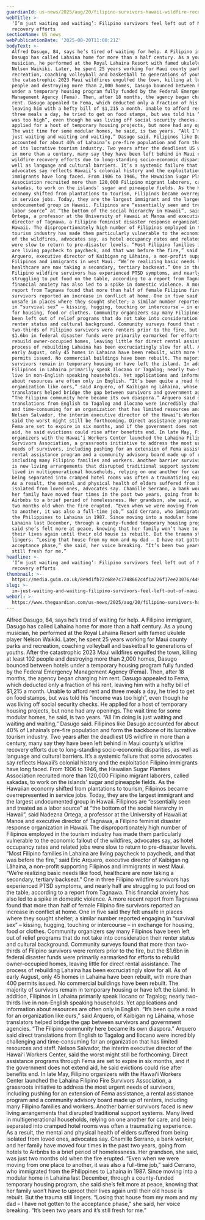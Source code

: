 ```yaml
---
guardianId: us-news/2025/aug/20/filipino-survivors-hawaii-wildfire-recovery
webTitle: >-
  ‘I’m just waiting and waiting’: Filipino survivors feel left out of Maui fire
  recovery efforts
sectionName: US news
webPublicationDate: '2025-08-20T11:00:21Z'
bodyText: >-
  Alfred Dasugo, 84, says he’s tired of waiting for help. A Filipino immigrant,
  Dasugo has called Lahaina home for more than a half century. As a young
  musician, he performed at the Royal Lahaina Resort with famed ukulele player
  Nelson Waikiki. Later, he spent 25 years working for Maui county parks and
  recreation, coaching volleyball and basketball to generations of youths. After
  the catastrophic 2023 Maui wildfires engulfed the town, killing at least 102
  people and destroying more than 2,000 homes, Dasugo bounced between hotels
  under a temporary housing program fully funded by the Federal Emergency
  Management Agency (Fema). Then, after 18 months, the agency began charging him
  rent. Dasugo appealed to Fema, which deducted only a fraction of his rent,
  leaving him with a hefty bill of $1,215 a month. Unable to afford rent and
  three meals a day, he tried to get on food stamps, but was told his “income
  was too high”, even though he was living off social security checks. He
  applied for a host of temporary housing projects, but none had any openings.
  The wait time for some modular homes, he said, is two years. “All I’m doing is
  just waiting and waiting and waiting,” Dasugo said. Filipinos like Dasugo
  accounted for about 40% of Lahaina’s pre-fire population and form the backbone
  of its lucrative tourism industry. Two years after the deadliest US wildfire
  in more than a century, many say they have been left behind in Maui county’s
  wildfire recovery efforts due to long-standing socio-economic disparities, as
  well as language and cultural barriers. It’s a systemic failure that some
  advocates say reflects Hawaii’s colonial history and the exploitation Filipino
  immigrants have long faced. From 1906 to 1946, the Hawaiian Sugar Planters
  Association recruited more than 120,000 Filipino migrant laborers, called
  sakadas, to work on the islands’ sugar and pineapple fields. As the Hawaiian
  economy shifted from plantations to tourism, Filipinos became overrepresented
  in service jobs. Today, they are the largest immigrant and the largest
  undocumented group in Hawaii. Filipinos are “essentially seen and treated as a
  labor source” at “the bottom of the social hierarchy in Hawaii”, said Nadezna
  Ortega, a professor at the University of Hawaii at Manoa and executive
  director of Tagnawa, a Filipino feminist disaster response organization in
  Hawaii. The disproportionately high number of Filipinos employed in the
  tourism industry has made them particularly vulnerable to the economic fallout
  of the wildfires, advocates say, as hotel occupancy rates and related jobs
  were slow to return to pre-disaster levels. “Most Filipino families in Lahaina
  are living paycheck to paycheck, and that was before the fire,” said Eric
  Arquero, executive director of Kaibigan ng Lāhaina, a non-profit supporting
  Filipinos and immigrants in west Maui. “We’re realizing basic needs like food,
  healthcare are now taking a secondary, tertiary backseat.” One in three
  Filipino wildfire survivors has experienced PTSD symptoms, and nearly half are
  struggling to put food on the table, according to a report from Tagnawa. This
  financial anxiety has also led to a spike in domestic violence. A more recent
  report from Tagnawa found that more than half of female Filipino fire
  survivors reported an increase in conflict at home. One in five said they felt
  unsafe in places where they sought shelter; a similar number reported engaging
  in “survival sex” – kissing, hugging, touching or intercourse – in exchange
  for housing, food or clothes. Community organizers say many Filipinos have
  been left out of relief programs that do not take into consideration their
  renter status and cultural background. Community surveys found that more than
  two-thirds of Filipino survivors were renters prior to the fire, but the
  $1.6bn in federal disaster funds were primarily earmarked for efforts to
  rebuild owner-occupied homes, leaving little for direct rental assistance. The
  process of rebuilding Lahaina has been excruciatingly slow for all. As of
  early August, only 45 homes in Lahaina have been rebuilt, with more than 400
  permits issued. No commercial buildings have been rebuilt. The majority of
  survivors remain in temporary housing or have left the island. In addition,
  Filipinos in Lahaina primarily speak Ilocano or Tagalog; nearly two-thirds
  live in non-English speaking households. Yet applications and information
  about resources are often only in English. “It’s been quite a road for an
  organization like ours,” said Arquero, of Kaibigan ng Lāhaina, whose
  translators helped bridge the gap between survivors and government agencies.
  “The Filipino community here became its own diaspora.” Arquero said direct
  translations from English to Tagalog and Ilocano were incredibly challenging
  and time-consuming for an organization that has limited resources and staff.
  Nelson Salvador, the interim executive director of the Hawaiʻi Workers Center,
  said the worst might still be forthcoming. Direct assistance programs through
  Fema are set to expire in six months, and if the government does not extend
  aid, he said evictions could rise after benefits end. In late May, Filipino
  organizers with the Hawaiʻi Workers Center launched the Lahaina Filipino Fire
  Survivors Association, a grassroots initiative to address the most urgent
  needs of survivors, including pushing for an extension of Fema assistance, a
  rental assistance program and a community advisory board made up of renters,
  including many Filipino families and workers. Another barrier survivors faced
  is new living arrangements that disrupted traditional support systems. Many
  lived in multigenerational households, relying on one another for care, and
  being separated into cramped hotel rooms was often a traumatizing experience.
  As a result, the mental and physical health of elders suffered from being
  isolated from loved ones, advocates say. Chamille Serrano, a bank worker, and
  her family have moved four times in the past two years, going from hotels to
  Airbnbs to a brief period of homelessness. Her grandson, she said, was just
  two months old when the fire erupted. “Even when we were moving from one place
  to another, it was also a full-time job,” said Cerrano, who immigrated from
  the Philippines to Lahaina in 1987. Since moving into a modular home in
  Lahaina last December, through a county-funded temporary housing program, she
  said she’s felt more at peace, knowing that her family won’t have to uproot
  their lives again until their old house is rebuilt. But the trauma still
  lingers. “Losing that house from my mom and my dad – I have not gotten to the
  acceptance phase,” she said, her voice breaking. “It’s been two years and it’s
  still fresh for me.”
headline: >-
  ‘I’m just waiting and waiting’: Filipino survivors feel left out of Maui fire
  recovery efforts
thumbnail: >-
  https://media.guim.co.uk/8e9d1fb72c68e7c7748662c4f1a226f17ee23076/449_0_4469_3577/500.jpg
slug: >-
  im-just-waiting-and-waiting-filipino-survivors-feel-left-out-of-maui-fire-recovery-efforts
webUrl: >-
  https://www.theguardian.com/us-news/2025/aug/20/filipino-survivors-hawaii-wildfire-recovery
---
```

Alfred Dasugo, 84, says he’s tired of waiting for help. A Filipino immigrant, Dasugo has called Lahaina home for more than a half century. As a young musician, he performed at the Royal Lahaina Resort with famed ukulele player Nelson Waikiki. Later, he spent 25 years working for Maui county parks and recreation, coaching volleyball and basketball to generations of youths. After the catastrophic 2023 Maui wildfires engulfed the town, killing at least 102 people and destroying more than 2,000 homes, Dasugo bounced between hotels under a temporary housing program fully funded by the Federal Emergency Management Agency (Fema). Then, after 18 months, the agency began charging him rent. Dasugo appealed to Fema, which deducted only a fraction of his rent, leaving him with a hefty bill of $1,215 a month. Unable to afford rent and three meals a day, he tried to get on food stamps, but was told his “income was too high”, even though he was living off social security checks. He applied for a host of temporary housing projects, but none had any openings. The wait time for some modular homes, he said, is two years. “All I’m doing is just waiting and waiting and waiting,” Dasugo said. Filipinos like Dasugo accounted for about 40% of Lahaina’s pre-fire population and form the backbone of its lucrative tourism industry. Two years after the deadliest US wildfire in more than a century, many say they have been left behind in Maui county’s wildfire recovery efforts due to long-standing socio-economic disparities, as well as language and cultural barriers. It’s a systemic failure that some advocates say reflects Hawaii’s colonial history and the exploitation Filipino immigrants have long faced. From 1906 to 1946, the Hawaiian Sugar Planters Association recruited more than 120,000 Filipino migrant laborers, called sakadas, to work on the islands’ sugar and pineapple fields. As the Hawaiian economy shifted from plantations to tourism, Filipinos became overrepresented in service jobs. Today, they are the largest immigrant and the largest undocumented group in Hawaii. Filipinos are “essentially seen and treated as a labor source” at “the bottom of the social hierarchy in Hawaii”, said Nadezna Ortega, a professor at the University of Hawaii at Manoa and executive director of Tagnawa, a Filipino feminist disaster response organization in Hawaii. The disproportionately high number of Filipinos employed in the tourism industry has made them particularly vulnerable to the economic fallout of the wildfires, advocates say, as hotel occupancy rates and related jobs were slow to return to pre-disaster levels. “Most Filipino families in Lahaina are living paycheck to paycheck, and that was before the fire,” said Eric Arquero, executive director of Kaibigan ng Lāhaina, a non-profit supporting Filipinos and immigrants in west Maui. “We’re realizing basic needs like food, healthcare are now taking a secondary, tertiary backseat.” One in three Filipino wildfire survivors has experienced PTSD symptoms, and nearly half are struggling to put food on the table, according to a report from Tagnawa. This financial anxiety has also led to a spike in domestic violence. A more recent report from Tagnawa found that more than half of female Filipino fire survivors reported an increase in conflict at home. One in five said they felt unsafe in places where they sought shelter; a similar number reported engaging in “survival sex” – kissing, hugging, touching or intercourse – in exchange for housing, food or clothes. Community organizers say many Filipinos have been left out of relief programs that do not take into consideration their renter status and cultural background. Community surveys found that more than two-thirds of Filipino survivors were renters prior to the fire, but the $1.6bn in federal disaster funds were primarily earmarked for efforts to rebuild owner-occupied homes, leaving little for direct rental assistance. The process of rebuilding Lahaina has been excruciatingly slow for all. As of early August, only 45 homes in Lahaina have been rebuilt, with more than 400 permits issued. No commercial buildings have been rebuilt. The majority of survivors remain in temporary housing or have left the island. In addition, Filipinos in Lahaina primarily speak Ilocano or Tagalog; nearly two-thirds live in non-English speaking households. Yet applications and information about resources are often only in English. “It’s been quite a road for an organization like ours,” said Arquero, of Kaibigan ng Lāhaina, whose translators helped bridge the gap between survivors and government agencies. “The Filipino community here became its own diaspora.” Arquero said direct translations from English to Tagalog and Ilocano were incredibly challenging and time-consuming for an organization that has limited resources and staff. Nelson Salvador, the interim executive director of the Hawaiʻi Workers Center, said the worst might still be forthcoming. Direct assistance programs through Fema are set to expire in six months, and if the government does not extend aid, he said evictions could rise after benefits end. In late May, Filipino organizers with the Hawaiʻi Workers Center launched the Lahaina Filipino Fire Survivors Association, a grassroots initiative to address the most urgent needs of survivors, including pushing for an extension of Fema assistance, a rental assistance program and a community advisory board made up of renters, including many Filipino families and workers. Another barrier survivors faced is new living arrangements that disrupted traditional support systems. Many lived in multigenerational households, relying on one another for care, and being separated into cramped hotel rooms was often a traumatizing experience. As a result, the mental and physical health of elders suffered from being isolated from loved ones, advocates say. Chamille Serrano, a bank worker, and her family have moved four times in the past two years, going from hotels to Airbnbs to a brief period of homelessness. Her grandson, she said, was just two months old when the fire erupted. “Even when we were moving from one place to another, it was also a full-time job,” said Cerrano, who immigrated from the Philippines to Lahaina in 1987. Since moving into a modular home in Lahaina last December, through a county-funded temporary housing program, she said she’s felt more at peace, knowing that her family won’t have to uproot their lives again until their old house is rebuilt. But the trauma still lingers. “Losing that house from my mom and my dad – I have not gotten to the acceptance phase,” she said, her voice breaking. “It’s been two years and it’s still fresh for me.”

